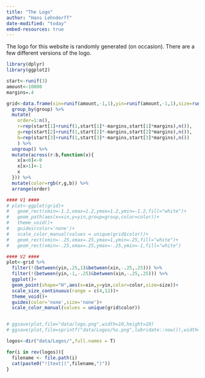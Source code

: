```yaml
---
title: "The Logo"
author: "Hans Lehndorff"
date-modified: "today"
embed-resources: true
---
```


The logo for this website is randomly generated (on occasion). There are a few different versions of the logo.

```r
library(dplyr)
library(ggplot2)

start<-runif(3)
amount<-10000
margins=.4

grid<-data.frame(xin=runif(amount,-1,1),yin=runif(amount,-1,1),size=runif(amount,-1,1),group=round(runif(amount,1,100))) %>% 
  group_by(group) %>% 
  mutate(
    order=1:n(),
    r=rep(start[1]+runif(1,start[1]*-margins,start[1]*margins),n()),
    g=rep(start[2]+runif(1,start[2]*-margins,start[2]*margins),n()),
    b=rep(start[3]+runif(1,start[3]*-margins,start[3]*margins),n())
    ) %>% 
  ungroup() %>% 
  mutate(across(r:b,function(x){
    x[x<0]<-0
    x[x>1]<-1
    x
  })) %>% 
  mutate(color=rgb(r,g,b)) %>% 
  arrange(order)

#### V1 ####
# plot<-ggplot(grid)+
#   geom_rect(xmin=-1.2,xmax=1.2,ymax=1.2,ymin=-1.2,fill="white")+
#   geom_path(aes(x=xin,y=yin,group=group,color=color))+
#   theme_void()+
#   guides(color='none')+
#   scale_color_manual(values = unique(grid$color))+
#   geom_rect(xmin=-.25,xmax=.25,ymax=1,ymin=.25,fill="white")+
#   geom_rect(xmin=-.25,xmax=.25,ymax=-.25,ymin=-1,fill="white")

#### V2 ####
plot<-grid %>% 
  filter(!(between(yin,.25,1)&between(xin,-.25,.25))) %>% 
  filter(!(between(yin,-1,-.25)&between(xin,-.25,.25))) %>% 
  ggplot()+
  geom_point(shape="H",aes(x=xin,y=yin,color=color,size=size))+
  scale_size_continuous(range = c(4,12))+
  theme_void()+
  guides(color='none',size='none')+
  scale_color_manual(values = unique(grid$color))


# ggsave(plot,file="data/logo.png",width=10,height=10)  
# ggsave(plot,file=sprintf("data/Logos/%s.png",lubridate::now()),width=10,height=10)  

```

```r

logos<-dir("data/Logos/",full.names = T)

for(i in rev(logos)){
  filename <- file.path(i)
  cat(paste0("![text](",filename,")"))
}

```

